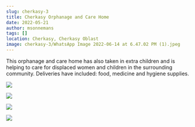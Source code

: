 ```yaml
---
slug: cherkasy-3
title: Cherkasy Orphanage and Care Home
date: 2022-05-21
author: msonnemans
tags: []
location: Cherkasy, Cherkasy Oblast
image: cherkasy-3/WhatsApp Image 2022-06-14 at 6.47.02 PM (1).jpeg
---
```

This orphanage and care home has also taken in extra children and is helping to care for displaced women and children in the surrounding community.  Deliveries have included: food, medicine and hygiene supplies.

![](/images/cherkasy-3/Cherkasy%203c%20tesco%201.jpg)

![](/images/cherkasy-3/Cherkasy%203c%20tesco%203.jpg)

![](/images/cherkasy-3/WhatsApp%20Image%202022-06-14%20at%206.47.02%20PM.jpeg)

![](/images/cherkasy-3/WhatsApp%20Image%202022-06-14%20at%206.47.03%20PM%20(1).jpeg)